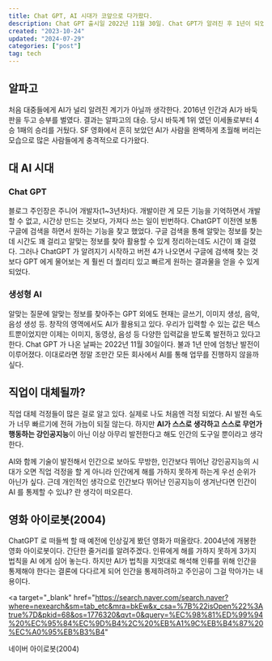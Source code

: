 ```yaml
---
title: Chat GPT, AI 시대가 코앞으로 다가왔다.
description: Chat GPT 출시일 2022년 11월 30일. Chat GPT가 알려진 후 1년이 되었다.
created: "2023-10-24"
updated: "2024-07-29"
categories: ["post"]
tag: tech
---
```


## 알파고

처음 대중들에게 AI가 널리 알려진 계기가 아닐까 생각한다. 2016년 인간과 AI가 바둑판을 두고 승부를 벌였다.
결과는 알파고의 대승. 당시 바둑계 1위 였던 이세돌로부터 4승 1패의 승리를 거뒀다. SF 영화에서 흔히 보았던
AI가 사람을 완벽하게 초월해 버리는 모습으로 많은 사람들에게 충격적으로 다가왔다.

## 대 AI 시대

### Chat GPT

블로그 주인장은 주니어 개발자(1~3년차)다. 개발이란 게 모든 기능을 기억하면서 개발할 수 없고,
시간상 만드는 것보다, 가져다 쓰는 일이 빈번하다. ChatGPT 이전엔 보통 구글에 검색을 하면서 원하는 기능을 찾고 했었다.
구글 검색을 통해 알맞는 정보를 찾는데 시간도 꽤 걸리고 알맞는 정보를 찾아 활용할 수 있게 정리하는데도 시간이 꽤 걸렸다.
그러나 ChatGPT 가 알려지기 시작하고 버전 4가 나오면서 구글에 검색해 찾는 것보다
GPT 에게 물어보는 게 훨씬 더 퀄리티 있고 빠르게 원하는 결과물을 얻을 수 있게 되었다.

### 생성형 AI

알맞는 질문에 알맞는 정보를 찾아주는 GPT 외에도 현재는 글쓰기, 이미지 생성, 음악, 음성 생성 등.
창작의 영역에서도 AI가 활용되고 있다. 우리가 입력할 수 있는 값은 텍스트뿐이었지만 이제는 이미지, 동영상, 음성 등
다양한 입력값을 받도록 발전하고 있다고 한다. Chat GPT 가 나온 날짜는 2022년 11월 30일이다.
불과 1년 만에 엄청난 발전이 이루어졌다. 이대로라면 정말 조만간 모든 회사에서 AI를 통해 업무를 진행하지 않을까 싶다.

## 직업이 대체될까?

직업 대체 걱정들이 많은 걸로 알고 있다. 실제로 나도 처음엔 걱정 되었다.
AI 발전 속도가 너무 빠르기에 전혀 가늠이 되질 않는다.
하지만 **AI가 스스로 생각하고 스스로 무언가 행동하는 강인공지능**이 아닌 이상 아무리
발전한다고 해도 인간의 도구일 뿐이라고 생각한다.

AI와 함께 기술이 발전해서 인간으로 보아도 무방한, 인간보다 뛰어난 강인공지능의 시대가 오면
직업 걱정을 할 게 아니라 인간에게 해를 가하지 못하게 하는게 우선 순위가 아닌가 싶다.
근데 개인적인 생각으로 인간보다 뛰어난 인공지능이 생겨난다면 인간이 AI 를 통제할 수 있냐? 란 생각이 떠오른다.

## 영화 아이로봇(2004)

ChatGPT 로 떠들썩 할 때 예전에 인상깊게 봤던 영화가 떠올랐다.
2004년에 개봉한 영화 아이로봇이다. 간단한 줄거리를 알려주겠다.
인류에게 해를 가하지 못하게 3가지 법칙을 AI 에게 심어 놓는다. 하지만 AI가 법칙을 지멋대로 해석해
인류를 위해 인간을 통제해야 한다는 결론에 다다르게 되어 인간을 통제하려하고 주인공이 그걸 막아가는 내용이다.

<a
  target="_blank"
  href="https://search.naver.com/search.naver?where=nexearch&sm=tab_etc&mra=bkEw&x_csa=%7B%22isOpen%22%3Atrue%7D&pkid=68&os=1776320&qvt=0&query=%EC%98%81%ED%99%94%20%EC%95%84%EC%9D%B4%2C%20%EB%A1%9C%EB%B4%87%20%EC%A0%95%EB%B3%B4"
>
  네이버 아이로봇(2004)
</a>
